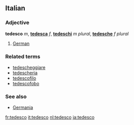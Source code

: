 ==Italian==
===Adjective===
'''tedesco''' ''m'', '''[[tedesca]]''' ''f'', '''[[tedeschi]]''' ''m plural'', '''[[tedesche]]''' ''f plural''

# [[German]]

===Related terms===
*[[tedescheggiare]]
*[[tedescheria]]
*[[tedescofilo]]
*[[tedescofobo]]

===See also===
*[[Germania]]

[[fr:tedesco]]
[[it:tedesco]]
[[nl:tedesco]]
[[ja:tedesco]]